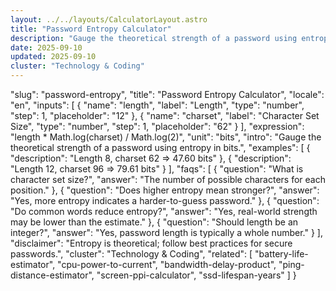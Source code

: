 ```yaml
---
layout: ../../layouts/CalculatorLayout.astro
title: "Password Entropy Calculator"
description: "Gauge the theoretical strength of a password using entropy in bits."
date: 2025-09-10
updated: 2025-09-10
cluster: "Technology & Coding"
---
```


  "slug": "password-entropy",
  "title": "Password Entropy Calculator",
  "locale": "en",
  "inputs": [
    {
      "name": "length",
      "label": "Length",
      "type": "number",
      "step": 1,
      "placeholder": "12"
    },
    {
      "name": "charset",
      "label": "Character Set Size",
      "type": "number",
      "step": 1,
      "placeholder": "62"
    }
  ],
  "expression": "length * Math.log(charset) / Math.log(2)",
  "unit": "bits",
  "intro": "Gauge the theoretical strength of a password using entropy in bits.",
  "examples": [
    {
      "description": "Length 8, charset 62 ⇒ 47.60 bits"
    },
    {
      "description": "Length 12, charset 96 ⇒ 79.61 bits"
    }
  ],
  "faqs": [
    {
      "question": "What is character set size?",
      "answer": "The number of possible characters for each position."
    },
    {
      "question": "Does higher entropy mean stronger?",
      "answer": "Yes, more entropy indicates a harder-to-guess password."
    },
    {
      "question": "Do common words reduce entropy?",
      "answer": "Yes, real-world strength may be lower than the estimate."
    },
    {
      "question": "Should length be an integer?",
      "answer": "Yes, password length is typically a whole number."
    }
  ],
  "disclaimer": "Entropy is theoretical; follow best practices for secure passwords.",
  "cluster": "Technology & Coding",
  "related": [
    "battery-life-estimator",
    "cpu-power-to-current",
    "bandwidth-delay-product",
    "ping-distance-estimator",
    "screen-ppi-calculator",
    "ssd-lifespan-years"
  ]
}

<Calculator schema={schema} />
